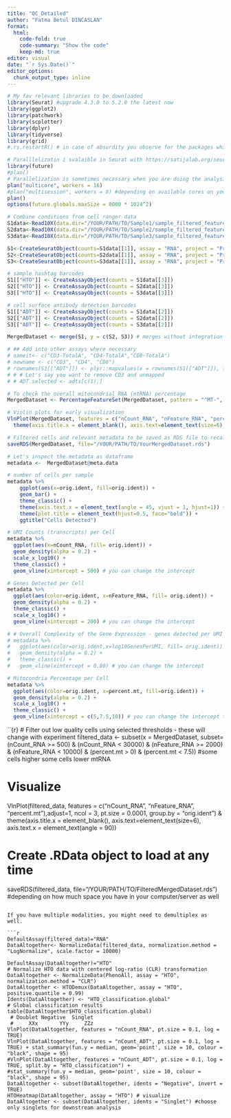 ```yaml
---
title: "QC_Detailed"
author: "Fatma Betul DINCASLAN"
format:
  html:
    code-fold: true
    code-summary: "Show the code"
    keep-md: true
editor: visual
date: "`r Sys.Date()`"
editor_options: 
  chunk_output_type: inline
---
```


```r
# My fav relevant libraries to be downloaded
library(Seurat) #upgrade 4.3.0 to 5.2.0 the latest now
library(ggplot2)
library(patchwork)
library(scplotter)
library(dplyr)
library(tidyverse)
library(grid)
#.rs.restartR() # in case of absurdity you observe for the packages while running
```

```r
# Paralllelizatin i svalaible in Seurat with https://satijalab.org/seurat/articles/future_vignette.html
library(future)
#plan()
# Parallelization is sometimes necessary when you are doing the analysis on your computer to speed the process up
plan("multicore", workers = 16)
#plan("multisession", workers = 8) #depending on available cores on your computer
plan()
options(future.globals.maxSize = 8000 * 1024^2)
```

```r
# Combine conditions from cell ranger data
S1data<-Read10X(data.dir="/YOUR/PATH/TO/Sample1/sample_filtered_feature_bc_matrix")
S2data<-Read10X(data.dir="/YOUR/PATH/TO/Sample2/sample_filtered_feature_bc_matrix")
S3data<-Read10X(data.dir="/YOUR/PATH/TO/Sample3/sample_filtered_feature_bc_matrix")

S1<-CreateSeuratObject(counts=S1data[[1]], assay = "RNA", project = "ProperNameIt")
S2<-CreateSeuratObject(counts=S2data[[1]], assay = "RNA", project = "ProperNameIt2")
S3<-CreateSeuratObject(counts=S3data[[1]], assay = "RNA", project = "ProperNameIt3")

# sample hashtag barcodes
S1[["HTO"]] <- CreateAssayObject(counts = S1data[[3]])
S2[["HTO"]] <- CreateAssayObject(counts = S2data[[3]])
S3[["HTO"]] <- CreateAssayObject(counts = S3data[[3]])

# cell surface antibody detection barcodes
S1[["ADT"]] <- CreateAssayObject(counts = S1data[[2]])
S2[["ADT"]] <- CreateAssayObject(counts = S2data[[2]])
S3[["ADT"]] <- CreateAssayObject(counts = S3data[[2]])

MergedDataset <- merge(S1, y = c(S2, S3)) # merges without integration

# ## Add into other assays where necessary
# nameit<- c("CD3-TotalA", "CD4-TotalA","CD8-TotalA")
# newname <- c("CD3", "CD4", "CD8")
# rownames(S1[["ADT"]]) <- plyr::mapvalues(x = rownames(S1[["ADT"]]), from = nameit, to = newname)
# # # Let's say you want to remove CD3 and unmapped
# # ADT.selected <- adts[c(1),]
```

```r
# To check the overall mitocondrial RNA (mtRNA) percentage
MergedDataset <- PercentageFeatureSet(MergedDataset, pattern = "^MT-", col.name = "percent.mt")

# Violin plots for early visualization
VlnPlot(MergedDataset, features = c("nCount_RNA", "nFeature_RNA", "percent.mt"),adjust=1, ncol = 3, pt.size = 0.0001, group.by = "orig.ident") &  
  theme(axis.title.x = element_blank(), axis.text=element_text(size=6), axis.text.x = element_text(angle = 90)) # I like to adjust with the axix elements

# Filtered cells and relevant metadata to be saved as RDS file to recall later for the downstream analysis: .RData object to load at any time
saveRDS(MergedDataset, file="/YOUR/PATH/TO/YourMergedDataset.rds")
```

```r
# Let's inspect the metadata as dataframe
metadata <-  MergedDataset@meta.data

# number of cells per sample
metadata %>% 
  	ggplot(aes(x=orig.ident, fill=orig.ident)) + 
  	geom_bar() +
  	theme_classic() +
  	theme(axis.text.x = element_text(angle = 45, vjust = 1, hjust=1)) +
  	theme(plot.title = element_text(hjust=0.5, face="bold")) +
  	ggtitle("Cells Detected")

# UMI Counts (transcripts) per Cell
metadata %>%
  ggplot(aes(x=nCount_RNA, fill= orig.ident)) +
  geom_density(alpha = 0.2) +
  scale_x_log10() +
  theme_classic() +
  geom_vline(xintercept = 500) # you can change the intercept

# Genes Detected per Cell
metadata %>%
  ggplot(aes(color=orig.ident, x=nFeature_RNA, fill= orig.ident)) +
  geom_density(alpha = 0.2) +
  theme_classic() +
  scale_x_log10() +
  geom_vline(xintercept = 200) # you can change the intercept

# # Overall Complexity of the Gene Expression - genes detected per UMI (novelty score)
# metadata %>%
#   ggplot(aes(color=orig.ident,x=log10GenesPerUMI, fill= orig.ident)) +
#   geom_density(alpha = 0.2) +
#   theme_classic() +
#   geom_vline(xintercept = 0.80) # you can change the intercept

# Mitocondria Percentage per Cell
metadata %>%
  ggplot(aes(color=orig.ident, x=percent.mt, fill=orig.ident)) +
  geom_density(alpha = 0.2) +
  scale_x_log10() +
  theme_classic() +
  geom_vline(xintercept = c(5,7.5,10)) # you can change the intercept to inspect further

```

``{r}
# Filter out low quality cells using selected thresholds - these will change with experiment
filtered_data <- subset(x = MergedDataset, 
                            subset= (nCount_RNA >= 500) &
                              (nCount_RNA < 30000) & 
                              (nFeature_RNA >= 2000) & 
                              (nFeature_RNA < 10000) & 
                              (percent.mt > 0) &
                              (percent.mt < 7.5)) #some cells higher some cells lower mtRNA

# Visualize
VlnPlot(filtered_data, features = c("nCount_RNA", "nFeature_RNA", "percent.mt"),adjust=1, ncol = 3, pt.size = 0.0001, group.by = "orig.ident") &  
  theme(axis.title.x = element_blank(), axis.text=element_text(size=6), axis.text.x = element_text(angle = 90)) 

# Create .RData object to load at any time
saveRDS(filtered_data, file="/YOUR/PATH/TO/FilteredMergedDataset.rds") #depending on how much space you have in your computer/server as well

```

If you have multiple modalities, you might need to demultiplex as well.

```r
DefaultAssay(filtered_data)="RNA"
DataAltogether<- NormalizeData(filtered_data, normalization.method = "LogNormalize", scale.factor = 10000)

DefaultAssay(DataAltogether)="HTO"
# Normalize HTO data with centered log-ratio (CLR) transformation
DataAltogether <- NormalizeData(PhenoAll, assay = "HTO", normalization.method = "CLR")
DataAltogether <- HTODemux(DataAltogether, assay = "HTO", positive.quantile = 0.99)
Idents(DataAltogether) <- "HTO_classification.global"
# Global classification results
table(DataAltogether$HTO_classification.global)
 # Doublet Negative  Singlet 
 #     XXx       YYy     ZZz 
VlnPlot(DataAltogether, features = "nCount_RNA", pt.size = 0.1, log = TRUE)
VlnPlot(DataAltogether, features = "nCount_ADT", pt.size = 0.1, log = TRUE) + stat_summary(fun.y = median, geom='point', size = 10, colour = "black", shape = 95)
#VlnPlot(DataAltogether, features = "nCount_ADT", pt.size = 0.1, log = TRUE, split.by = "HTO_classification") +
#stat_summary(fun.y = median, geom='point', size = 10, colour = "black", shape = 95)
DataAltogether <- subset(DataAltogether, idents = "Negative", invert = TRUE)
HTOHeatmap(DataAltogether, assay = "HTO") # visualize
DataAltogether <- subset(DataAltogether, idents = "Singlet") #choose only singlets for downstream analysis

```
